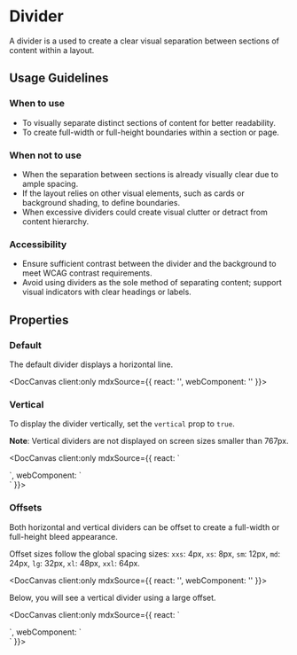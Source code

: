 
# Divider

A divider is a used to create a clear visual separation between sections of content within a layout.

## Usage Guidelines

### When to use
- To visually separate distinct sections of content for better readability.
- To create full-width or full-height boundaries within a section or page.

### When not to use
- When the separation between sections is already visually clear due to ample spacing.
- If the layout relies on other visual elements, such as cards or background shading, to define boundaries.
- When excessive dividers could create visual clutter or detract from content hierarchy.

### Accessibility
- Ensure sufficient contrast between the divider and the background to meet WCAG contrast requirements.
- Avoid using dividers as the sole method of separating content; support visual indicators with clear headings or labels.

## Properties

<DocArgsTable componentName="pds-divider" docSource={components} />

### Default

The default divider displays a horizontal line.

<DocCanvas client:only
  mdxSource={{
    react: '<PdsDivider />',
    webComponent: '<pds-divider></pds-divider>'
}}>
  <pds-divider />
</DocCanvas>

### Vertical

To display the divider vertically, set the `vertical` prop to `true`.

**Note**: Vertical dividers are not displayed on screen sizes smaller than 767px.

<DocCanvas client:only
  mdxSource={{
    react: `
<div style={{ height: '150px' }}>
  <PdsDivider vertical="true" />
</div>
    `,
    webComponent: `
<div style={{ height: '150px' }}>
  <pds-divider vertical="true"></pds-divider>
</div>
    `
}}>
  <div style={{ height: '150px' }}>
    <pds-divider vertical="true"></pds-divider>
  </div>
</DocCanvas>

### Offsets

Both horizontal and vertical dividers can be offset to create a full-width or full-height bleed appearance.

Offset sizes follow the global spacing sizes: `xxs`: 4px, `xs`: 8px, `sm`: 12px, `md`: 24px, `lg`: 32px, `xl`: 48px, `xxl`: 64px.

<DocCanvas client:only
  mdxSource={{
    react: '<PdsDivider offset="lg" />',
    webComponent: '<pds-divider offset="lg"></pds-divider>'
}}>
  <pds-divider offset="lg"></pds-divider>
</DocCanvas>

Below, you will see a vertical divider using a large offset.

<DocCanvas client:only
  mdxSource={{
    react: `
<div style={{ height: '150px' }}>
  <PdsDivider offset="lg" vertical="true" />
</div>
    `,
    webComponent: `
<div style={{ height: '150px' }}>
  <pds-divider offset="lg" vertical="true"></pds-divider>
</div>
    `
}}>
  <div style={{ height: '150px' }}>
    <pds-divider offset="lg" vertical="true"></pds-divider>
  </div>
</DocCanvas>
